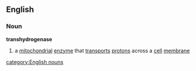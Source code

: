 ==English==
===Noun===
'''transhydrogenase'''
#{{biochemistry}} a [[mitochondrial]] [[enzyme]] that [[transport]]s [[proton]]s across a [[cell]] [[membrane]]
[[category:English nouns]]